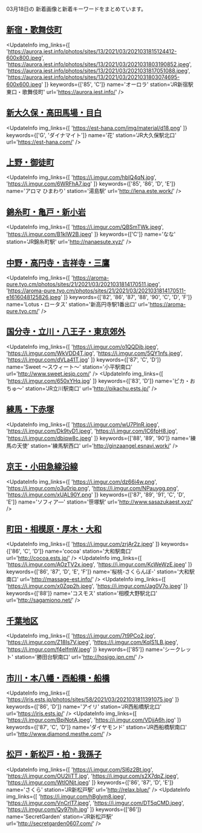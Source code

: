 

03月18日の
新着画像と新着キーワードをまとめています。

<DmmAffiliateIns />

## [新宿・歌舞伎町](/busty/0010)
<UpdateInfo
    img_links={[
    'https://aurora.iest.info/photos/sites/13/2021/03/2021031815124412-600x800.jpeg',
    'https://aurora.iest.info/photos/sites/13/2021/03/2021031803190852.jpeg',
    'https://aurora.iest.info/photos/sites/13/2021/03/2021031817051088.jpeg',
    'https://aurora.iest.info/photos/sites/13/2021/03/2021031803074695-600x600.jpeg'
    ]}
    keywords={['85', 'C']}
    name='オーロラ'
    station='JR新宿駅東口・歌舞伎町'
    url='https://aurora.iest.info/'
/>
<DmmAffiliateIns />

## [新大久保・高田馬場・目白](/busty/0020)
<UpdateInfo
    img_links={[
    'https://est-hana.com/img/material/d18.png'
    ]}
    keywords={['G', 'ダイナマイト']}
    name='花'
    station='JR大久保駅北口'
    url='https://est-hana.com/'
/>
<DmmAffiliateIns />

## [上野・御徒町](/busty/0070)
<UpdateInfo
    img_links={[
    'https://i.imgur.com/hbIQ4qN.jpg',
    'https://i.imgur.com/6WRFhA7.jpg'
    ]}
    keywords={['85', '86', 'D', 'E']}
    name='アロマ ひまわり'
    station='湯島駅'
    url='http://lena.este.work/'
/>
<DmmAffiliateIns />

## [錦糸町・亀戸・新小岩](/busty/0170)
<UpdateInfo
    img_links={[
    'https://i.imgur.com/QBSmTWk.jpeg',
    'https://i.imgur.com/B1kIW2B.jpeg'
    ]}
    keywords={['C']}
    name='なな'
    station='JR錦糸町駅'
    url='http://nanaesute.xyz/'
/>
<DmmAffiliateIns />

## [中野・高円寺・吉祥寺・三鷹](/busty/0180)
<UpdateInfo
    img_links={[
    'https://aroma-pure.tyo.cm/photos/sites/21/2021/03/2021031814170511.jpeg',
    'https://aroma-pure.tyo.cm/photos/sites/21/2021/03/2021031814170511-e1616048125826.jpeg'
    ]}
    keywords={['82', '86', '87', '88', '90', 'C', 'D', 'F']}
    name='Lotus・ロータス'
    station='新高円寺駅1番出口'
    url='https://aroma-pure.tyo.cm/'
/>
<DmmAffiliateIns />

## [国分寺・立川・八王子・東京郊外](/busty/0200)
<UpdateInfo
    img_links={[
    'https://i.imgur.com/o1QQDib.jpeg',
    'https://i.imgur.com/WkVDD4T.jpg',
    'https://i.imgur.com/5QY1nfs.jpeg',
    'https://i.imgur.com/dVLa41T.jpg'
    ]}
    keywords={['87', 'C', 'D']}
    name='Sweet ～スウィート～'
    station='小平駅南口'
    url='http://www.sweet.iesjp.com/'
/>
<UpdateInfo
    img_links={[
    'https://i.imgur.com/650xYHq.jpg'
    ]}
    keywords={['83', 'D']}
    name='ピカ・おちゅ～'
    station='JR立川駅南口'
    url='http://pikachu.ests.jp/'
/>
<DmmAffiliateIns />

## [練馬・下赤塚](/busty/0220)
<UpdateInfo
    img_links={[
    'https://i.imgur.com/wU7PlnR.jpeg',
    'https://i.imgur.com/Dk9tyD1.jpeg',
    'https://i.imgur.com/IC6fpH8.jpg',
    'https://i.imgur.com/dbiqw8c.jpeg'
    ]}
    keywords={['88', '89', '90']}
    name='練馬の天使'
    station='練馬駅西口'
    url='http://ginzaangel.esnavi.work/'
/>
<DmmAffiliateIns />

## [京王・小田急線沿線](/busty/0260)
<UpdateInfo
    img_links={[
    'https://i.imgur.com/dz66i4w.png',
    'https://i.imgur.com/o3u0rip.png',
    'https://i.imgur.com/NPauygg.png',
    'https://i.imgur.com/xUAL90Y.png'
    ]}
    keywords={['87', '89', '91', 'C', 'D', 'E']}
    name='ソフィア―'
    station='笹塚駅'
    url='http://www.sasazukaest.xyz/'
/>
<DmmAffiliateIns />

## [町田・相模原・厚木・大和](/busty/0330)
<UpdateInfo
    img_links={[
    'https://i.imgur.com/zrjAr2z.jpeg'
    ]}
    keywords={['86', 'C', 'D']}
    name='cocoa'
    station='大和駅南口'
    url='http://cocoa.ests.jp/'
/>
<UpdateInfo
    img_links={[
    'https://i.imgur.com/AOzTV2x.jpeg',
    'https://i.imgur.com/KcWeWzE.jpeg'
    ]}
    keywords={['86', '87', 'D', 'E', 'F']}
    name='桜桃-さくらんぼ-'
    station='大和駅南口'
    url='http://massage-est.info/'
/>
<UpdateInfo
    img_links={[
    'https://i.imgur.com/x0Zqp2h.jpeg',
    'https://i.imgur.com/Jag0V7o.jpeg'
    ]}
    keywords={['88']}
    name='コスモス'
    station='相模大野駅北口'
    url='http://sagamiono.net/'
/>
<DmmAffiliateIns />

## [千葉地区](/busty/0500)
<UpdateInfo
    img_links={[
    'https://i.imgur.com/7t9PCo2.jpg',
    'https://i.imgur.com/Z18Is7V.jpeg',
    'https://i.imgur.com/KqIS1LB.jpeg',
    'https://i.imgur.com/f4eIfmW.jpeg'
    ]}
    keywords={['85']}
    name='シークレット'
    station='勝田台駅南口'
    url='http://hosigo.jpn.cm/'
/>
<DmmAffiliateIns />

## [市川・本八幡・西船橋・船橋](/busty/0510)
<UpdateInfo
    img_links={[
    'https://iris.ests.jp/photos/sites/58/2021/03/2021031811391075.jpg'
    ]}
    keywords={['86', 'D']}
    name='アイリ'
    station='JR西船橋駅北口'
    url='https://iris.ests.jp/'
/>
<UpdateInfo
    img_links={[
    'https://i.imgur.com/BpiNotA.jpeg',
    'https://i.imgur.com/VDjjA6h.jpg'
    ]}
    keywords={['87', 'C', 'D']}
    name='ダイヤモンド'
    station='JR西船橋駅南口'
    url='http://www.diamond.mesthe.com/'
/>
<DmmAffiliateIns />

## [松戸・新松戸・柏・我孫子](/busty/0520)
<UpdateInfo
    img_links={[
    'https://i.imgur.com/Sl6z2Bt.jpg',
    'https://i.imgur.com/OU2IiTT.jpg',
    'https://i.imgur.com/s2X7dpZ.jpeg',
    'https://i.imgur.com/WtlONjt.jpeg'
    ]}
    keywords={['86', '87', 'D', 'E']}
    name='さくら'
    station='JR新松戸駅'
    url='http://relax.blue/'
/>
<UpdateInfo
    img_links={[
    'https://i.imgur.com/hBglym8.jpeg',
    'https://i.imgur.com/VnCrlT7.jpeg',
    'https://i.imgur.com/DT5qCMD.jpeg',
    'https://i.imgur.com/Qy97hjh.jpg'
    ]}
    keywords={['86']}
    name='SecretGarden'
    station='JR新松戸駅'
    url='http://secretgarden0607.com/'
/>
<DmmAffiliateIns />

<DmmAffiliateScript />
